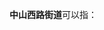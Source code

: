 '''中山西路街道'''可以指：
{{PRC admin/disambig|15/01/03/002/000|52/01/03/003/000|61/03/03/003/000}}
{{disambig|cat=六字乡级行政区划-街道名消歧义}}